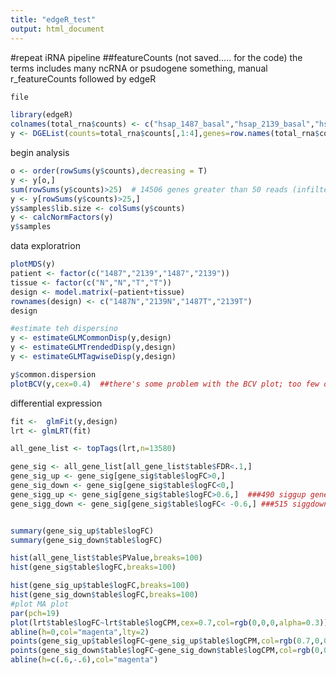 ```yaml
---
title: "edgeR_test"
output: html_document
---
```

#repeat iRNA pipeline
##featureCounts (not saved..... for the code)
the terms includes many ncRNA or psudogene something, manual r_featureCounts followed by edgeR
```r
file
```

```r
library(edgeR)
colnames(total_rna$counts) <- c("hsap_1487_basal","hsap_2139_basal","hsap_1487_treat","hsap_2139_treat")
y <- DGEList(counts=total_rna$counts[,1:4],genes=row.names(total_rna$counts),group=factor(c("N","N","T","T")))
```
begin analysis
```r
o <- order(rowSums(y$counts),decreasing = T)
y <- y[o,]
sum(rowSums(y$counts)>25)  # 14506 genes greater than 50 reads (infilterign); should use cpm to filter!!!
y <- y[rowSums(y$counts)>25,]
y$samples$lib.size <- colSums(y$counts)
y <- calcNormFactors(y)
y$samples
```
data exploratrion
```r
plotMDS(y)
patient <- factor(c("1487","2139","1487","2139"))
tissue <- factor(c("N","N","T","T"))
design <- model.matrix(~patient+tissue)
rownames(design) <- c("1487N","2139N","1487T","2139T")
design

#estimate teh dispersino
y <- estimateGLMCommonDisp(y,design)
y <- estimateGLMTrendedDisp(y,design)
y <- estimateGLMTagwiseDisp(y,design)

y$common.dispersion
plotBCV(y,cex=0.4)  ##there's some problem with the BCV plot; too few dots....


```

differential expression
```r
fit <-  glmFit(y,design)
lrt <- glmLRT(fit)

all_gene_list <- topTags(lrt,n=13580)

gene_sig <- all_gene_list[all_gene_list$table$FDR<.1,]
gene_sig_up <- gene_sig[gene_sig$table$logFC>0,]
gene_sig_down <- gene_sig[gene_sig$table$logFC<0,]
gene_sigg_up <- gene_sig[gene_sig$table$logFC>0.6,]  ###490 siggup genes
gene_sigg_down <- gene_sig[gene_sig$table$logFC< -0.6,] ###515 siggdown genes


summary(gene_sig_up$table$logFC)
summary(gene_sig_down$table$logFC)

hist(all_gene_list$table$PValue,breaks=100)
hist(gene_sig$table$logFC,breaks=100)

hist(gene_sig_up$table$logFC,breaks=100)
hist(gene_sig_down$table$logFC,breaks=100)
#plot MA plot
par(pch=19)
plot(lrt$table$logFC~lrt$table$logCPM,cex=0.7,col=rgb(0,0,0,alpha=0.3))
abline(h=0,col="magenta",lty=2)
points(gene_sig_up$table$logFC~gene_sig_up$table$logCPM,col=rgb(0.7,0,0,alpha=0.3),cex=0.7)
points(gene_sig_down$table$logFC~gene_sig_down$table$logCPM,col=rgb(0,0,0.7,alpha=0.3),cex=0.7)
abline(h=c(.6,-.6),col="magenta")
```

